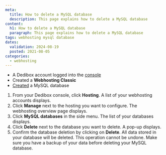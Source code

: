 ```yaml
---
meta:
  title: How to delete a MySQL database
  description: This page explains how to delete a MySQL database
content:
  h1: How to delete a MySQL database
  paragraph: This page explains how to delete a MySQL database
tags: webhosting mysql database 
dates:
  validation: 2024-08-19
  posted: 2021-08-05
categories:
  - webhosting
---
```


<Macro id="webhosting-online" />

<Macro id="requirements" />

- A Dedibox account logged into the [console](https://console.online.net)
- Created a **Webhosting Classic**
- [Created](/dedibox-console/classic-hosting/how-to/create-mysql-database/) a MySQL database

1. From your Dedibox console, click **Hosting**. A list of your webhosting accounts displays.
2. Click **Manage** next to the hosting you want to configure. The webhosting overview page displays.
3. Click **MySQL databases** in the side menu. The list of your databases displays.
4. Click **Delete** next to the database you want to delete. A pop-up displays.
5. Confirm the database deletion by clicking on **Delete**.
    <Message type="important">
      All data stored in your database will be deleted. This operation cannot be undone. Make sure you have a backup of your data before deleting your MySQL database.
    </Message>


